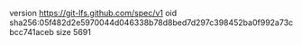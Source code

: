 version https://git-lfs.github.com/spec/v1
oid sha256:05f482d2e5970044d046338b78d8bed7d297c398452ba0f992a73cbcc741aceb
size 5691
